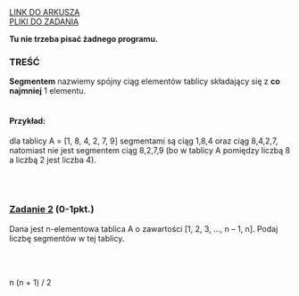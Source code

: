 
<div className="box_link"><a className="link  link_materials" target="_blank" href="https://cke.gov.pl/images/_EGZAMIN_MATURALNY_OD_2023/Informatory/Informator_EM2023_informatyka.pdf">LINK DO ARKUSZA</a>
<br/>
<a className="link  link_materials" href="http://cke.gov.pl/images/_EGZAMIN_MATURALNY_OD_2023/Informatory/Informator_EM2023_informatyka_pliki.zip" >PLIKI DO ZADANIA</a>
<br/>
</div>

<b>Tu nie trzeba pisać żadnego programu.</b>

### TREŚĆ

<b>Segmentem</b> nazwiemy spójny ciąg elementów tablicy składający się z <b>co najmniej</b> 1 elementu. <br/><br/>


#### Przykład: 
dla tablicy A = [1, 8, 4, 2, 7, 9] segmentami są ciąg 1,8,4 oraz ciąg 8,4,2,7, natomiast
nie jest segmentem ciąg 8,2,7,9 (bo w tablicy A pomiędzy liczbą 8 a liczbą 2 jest liczba 4).

<br/><br/>

### <u>Zadanie 2</u>   (0-1pkt.)

Dana jest n-elementowa tablica A o zawartości [1, 2, 3, ..., n – 1, n]. Podaj liczbę segmentów
w tej tablicy.

<br/>
<br/>

<Dropdown title="WSKAZÓWKI">
    <p className={`dropdown_text`}>
    </p>
</Dropdown>

<Dropdown title="ODPOWIEDŹ">
<p className={`dropdown_text`}>
    n (n + 1) / 2
</p>
</Dropdown>

<Dropdown title="ROZWIĄZANIE PRZYKŁADOWE - PYTHON">

```python

```

<p className={`dropdown_text`}>
    
</p>

</Dropdown>




